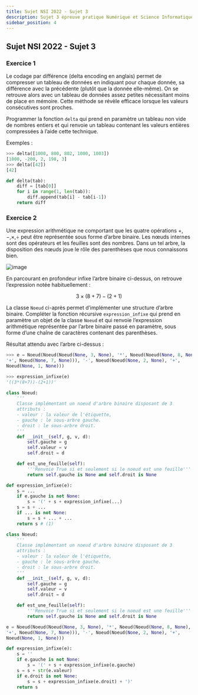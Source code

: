 ```yaml
---
title: Sujet NSI 2022 - Sujet 3
description: Sujet 3 épreuve pratique Numérique et Science Informatique 2022
sidebar_position: 4
---
```


## Sujet NSI 2022 - Sujet 3

### Exercice 1


<Tabs>
  <TabItem value="sujet" label="Sujet" default>

Le codage par différence (delta encoding en anglais) permet de compresser un tableau de
données en indiquant pour chaque donnée, sa différence avec la précédente (plutôt que la
donnée elle-même). On se retrouve alors avec un tableau de données assez petites nécessitant
moins de place en mémoire. Cette méthode se révèle efficace lorsque les valeurs consécutives
sont proches.

Programmer la fonction `delta` qui prend en paramètre un tableau non vide de nombres entiers
et qui renvoie un tableau contenant les valeurs entières compressées à l’aide cette technique.

Exemples :

```python
>>> delta([1000, 800, 802, 1000, 1003])
[1000, -200, 2, 198, 3]
>>> delta([42])
[42]
```

  </TabItem>
  <TabItem value="correction" label="Correction">

```python linenums='1'
def delta(tab):
    diff = [tab[0]]
    for i in range(1, len(tab)):
        diff.append(tab[i] - tab[i-1])
    return diff
```

  </TabItem>
  
</Tabs>

### Exercice 2



<Tabs>
  <TabItem value="sujet" label="Sujet" default>

Une expression arithmétique ne comportant que les quatre opérations +, −,×,÷ peut être
représentée sous forme d’arbre binaire. Les nœuds internes sont des opérateurs et les feuilles
sont des nombres. Dans un tel arbre, la disposition des nœuds joue le rôle des parenthèses que
nous connaissons bien.

![image](data/img3_2.png)

En parcourant en profondeur infixe l’arbre binaire ci-dessus, on
retrouve l’expression notée habituellement :

$$3 \times (8 + 7) − (2 + 1)$$

La classe `Noeud` ci-après permet d’implémenter une structure
d’arbre binaire.
Compléter la fonction récursive `expression_infixe` qui prend
en paramètre un objet de la classe `Noeud` et qui renvoie
l’expression arithmétique représentée par l’arbre binaire passé
en paramètre, sous forme d’une chaîne de caractères contenant
des parenthèses.

Résultat attendu avec l’arbre ci-dessus :

```python
>>> e = Noeud(Noeud(Noeud(None, 3, None), '*', Noeud(Noeud(None, 8, None),
'+', Noeud(None, 7, None))), '-', Noeud(Noeud(None, 2, None), '+',
Noeud(None, 1, None)))

>>> expression_infixe(e)
'((3*(8+7))-(2+1))'
```

```python
class Noeud:
    '''
    Classe implémentant un noeud d'arbre binaire disposant de 3
    attributs :
    - valeur : la valeur de l'étiquette,
    - gauche : le sous-arbre gauche.
    - droit : le sous-arbre droit.
    '''
    def __init__(self, g, v, d):
        self.gauche = g
        self.valeur = v
        self.droit = d

    def est_une_feuille(self):
        '''Renvoie True si et seulement si le noeud est une feuille'''
        return self.gauche is None and self.droit is None

def expression_infixe(e):
    s = ...
    if e.gauche is not None:
        s = '(' + s + expression_infixe(...)
    s = s + ...
    if ... is not None:
        s = s + ... + ...
    return s # (1)
```



  </TabItem>
  <TabItem value="correction" label="Correction">

```python linenums='1'
class Noeud:
    '''
    Classe implémentant un noeud d'arbre binaire disposant de 3
    attributs :
    - valeur : la valeur de l'étiquette,
    - gauche : le sous-arbre gauche.
    - droit : le sous-arbre droit.
    '''
    def __init__(self, g, v, d):
        self.gauche = g
        self.valeur = v
        self.droit = d

    def est_une_feuille(self):
        '''Renvoie True si et seulement si le noeud est une feuille'''
        return self.gauche is None and self.droit is None

e = Noeud(Noeud(Noeud(None, 3, None), '*', Noeud(Noeud(None, 8, None),
'+', Noeud(None, 7, None))), '-', Noeud(Noeud(None, 2, None), '+',
Noeud(None, 1, None)))

def expression_infixe(e):
    s = ''
    if e.gauche is not None:
        s = '(' + s + expression_infixe(e.gauche)
    s = s + str(e.valeur)
    if e.droit is not None:
        s = s + expression_infixe(e.droit) + ')'
    return s
```


  </TabItem>
  
</Tabs>